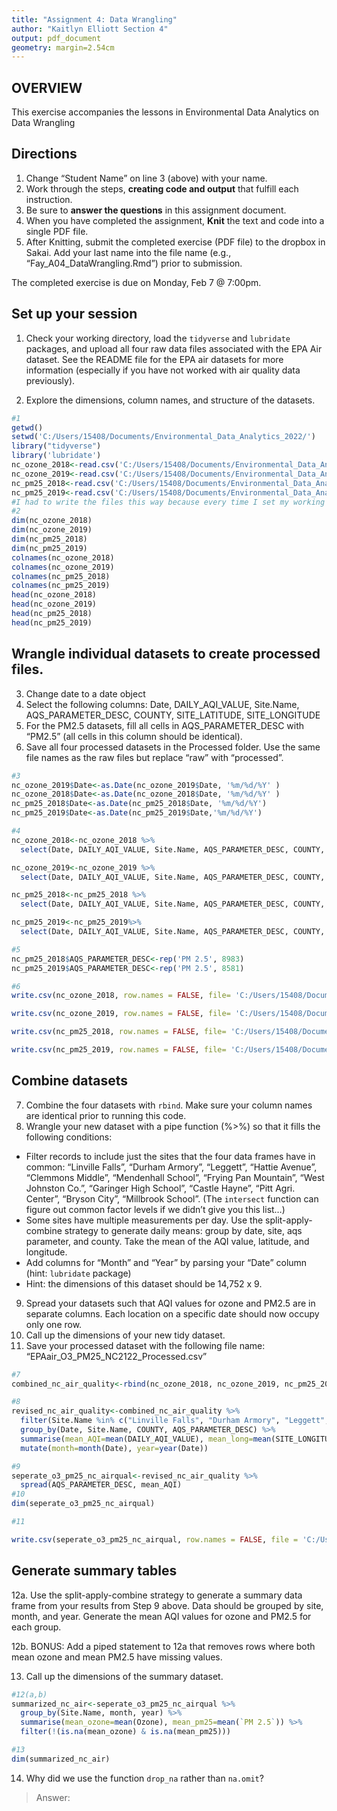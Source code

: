 ```yaml
---
title: "Assignment 4: Data Wrangling"
author: "Kaitlyn Elliott Section 4"
output: pdf_document
geometry: margin=2.54cm
---
```


## OVERVIEW

This exercise accompanies the lessons in Environmental Data Analytics on Data Wrangling 

## Directions
1. Change "Student Name" on line 3 (above) with your name.
2. Work through the steps, **creating code and output** that fulfill each instruction.
3. Be sure to **answer the questions** in this assignment document.
4. When you have completed the assignment, **Knit** the text and code into a single PDF file.
5. After Knitting, submit the completed exercise (PDF file) to the dropbox in Sakai. Add your last name into the file name (e.g., "Fay_A04_DataWrangling.Rmd") prior to submission.

The completed exercise is due on Monday, Feb 7 @ 7:00pm.

## Set up your session 
1. Check your working directory, load the `tidyverse` and `lubridate` packages, and upload all four raw data files associated with the EPA Air dataset. See the README file for the EPA air datasets for more information (especially if you have not worked with air quality data previously). 

2. Explore the dimensions, column names, and structure of the datasets. 

```r
#1
getwd()
setwd('C:/Users/15408/Documents/Environmental_Data_Analytics_2022/')
library("tidyverse")
library('lubridate')
nc_ozone_2018<-read.csv('C:/Users/15408/Documents/Environmental_Data_Analytics_2022/Data/Raw/EPAair_O3_NC2018_raw.csv')
nc_ozone_2019<-read.csv('C:/Users/15408/Documents/Environmental_Data_Analytics_2022/Data/Raw/EPAair_O3_NC2019_raw.csv')
nc_pm25_2018<-read.csv('C:/Users/15408/Documents/Environmental_Data_Analytics_2022/Data/Raw/EPAair_PM25_NC2018_raw.csv')
nc_pm25_2019<-read.csv('C:/Users/15408/Documents/Environmental_Data_Analytics_2022/Data/Raw/EPAair_PM25_NC2019_raw.csv')
#I had to write the files this way because every time I set my working directory it immediately changes to a different one
#2
dim(nc_ozone_2018)
dim(nc_ozone_2019)
dim(nc_pm25_2018)
dim(nc_pm25_2019)
colnames(nc_ozone_2018)
colnames(nc_ozone_2019)
colnames(nc_pm25_2018)
colnames(nc_pm25_2019)
head(nc_ozone_2018)
head(nc_ozone_2019)
head(nc_pm25_2018)
head(nc_pm25_2019)

```

## Wrangle individual datasets to create processed files.
3. Change date to a date object
4. Select the following columns: Date, DAILY_AQI_VALUE, Site.Name, AQS_PARAMETER_DESC, COUNTY, SITE_LATITUDE, SITE_LONGITUDE
5. For the PM2.5 datasets, fill all cells in AQS_PARAMETER_DESC with "PM2.5" (all cells in this column should be identical).
6. Save all four processed datasets in the Processed folder. Use the same file names as the raw files but replace "raw" with "processed".

```r
#3
nc_ozone_2019$Date<-as.Date(nc_ozone_2019$Date, '%m/%d/%Y' )
nc_ozone_2018$Date<-as.Date(nc_ozone_2018$Date, '%m/%d/%Y' )
nc_pm25_2018$Date<-as.Date(nc_pm25_2018$Date, '%m/%d/%Y')
nc_pm25_2019$Date<-as.Date(nc_pm25_2019$Date,'%m/%d/%Y')

#4
nc_ozone_2018<-nc_ozone_2018 %>%
  select(Date, DAILY_AQI_VALUE, Site.Name, AQS_PARAMETER_DESC, COUNTY, SITE_LATITUDE, SITE_LONGITUDE)

nc_ozone_2019<-nc_ozone_2019 %>%
  select(Date, DAILY_AQI_VALUE, Site.Name, AQS_PARAMETER_DESC, COUNTY, SITE_LATITUDE, SITE_LONGITUDE)

nc_pm25_2018<-nc_pm25_2018 %>%
  select(Date, DAILY_AQI_VALUE, Site.Name, AQS_PARAMETER_DESC, COUNTY, SITE_LATITUDE, SITE_LONGITUDE)

nc_pm25_2019<-nc_pm25_2019%>%
  select(Date, DAILY_AQI_VALUE, Site.Name, AQS_PARAMETER_DESC, COUNTY, SITE_LATITUDE, SITE_LONGITUDE)

#5
nc_pm25_2018$AQS_PARAMETER_DESC<-rep('PM 2.5', 8983)
nc_pm25_2019$AQS_PARAMETER_DESC<-rep('PM 2.5', 8581)

#6
write.csv(nc_ozone_2018, row.names = FALSE, file= 'C:/Users/15408/Documents/Environmental_Data_Analytics_2022/Data/Processed/EPAair_O3_NC2018_processed.csv')

write.csv(nc_ozone_2019, row.names = FALSE, file= 'C:/Users/15408/Documents/Environmental_Data_Analytics_2022/Data/Processed/EPAair_O3_NC2019_processed.csv')

write.csv(nc_pm25_2018, row.names = FALSE, file= 'C:/Users/15408/Documents/Environmental_Data_Analytics_2022/Data/Processed/EPAair_pm25_NC2018_processed.csv')

write.csv(nc_pm25_2019, row.names = FALSE, file= 'C:/Users/15408/Documents/Environmental_Data_Analytics_2022/Data/Processed/EPAair_pm25_NC2019_processed.csv')

```


## Combine datasets
7. Combine the four datasets with `rbind`. Make sure your column names are identical prior to running this code. 
8. Wrangle your new dataset with a pipe function (%>%) so that it fills the following conditions: 

* Filter records to include just the sites that the four data frames have in common: "Linville Falls", "Durham Armory", "Leggett", "Hattie Avenue", "Clemmons Middle", "Mendenhall School", "Frying Pan Mountain", "West Johnston Co.", "Garinger High School", "Castle Hayne", "Pitt Agri. Center", "Bryson City", "Millbrook School". (The `intersect` function can figure out common factor levels if we didn't give you this list...)
* Some sites have multiple measurements per day. Use the split-apply-combine strategy to generate daily means: group by date, site, aqs parameter, and county. Take the mean of the AQI value, latitude, and longitude.
* Add columns for "Month" and "Year" by parsing your "Date" column (hint: `lubridate` package)
* Hint: the dimensions of this dataset should be 14,752 x 9.

9. Spread your datasets such that AQI values for ozone and PM2.5 are in separate columns. Each location on a specific date should now occupy only one row.
10. Call up the dimensions of your new tidy dataset.
11. Save your processed dataset with the following file name: "EPAair_O3_PM25_NC2122_Processed.csv"

```r
#7
combined_nc_air_quality<-rbind(nc_ozone_2018, nc_ozone_2019, nc_pm25_2018, nc_pm25_2019)

#8
revised_nc_air_quality<-combined_nc_air_quality %>%
  filter(Site.Name %in% c("Linville Falls", "Durham Armory", "Leggett", "Hattie Avenue", "Clemmons Middle", "Mendenhall School", "Frying Pan Mountain", "West Johnston Co.", "Garinger High School", "Castle Hayne", "Pitt Agri. Center", "Bryson City", "Millbrook School")) %>%
  group_by(Date, Site.Name, COUNTY, AQS_PARAMETER_DESC) %>%
  summarise(mean_AQI=mean(DAILY_AQI_VALUE), mean_long=mean(SITE_LONGITUDE), mean_lat=mean(SITE_LATITUDE)) %>%
  mutate(month=month(Date), year=year(Date))

#9
seperate_o3_pm25_nc_airqual<-revised_nc_air_quality %>%
  spread(AQS_PARAMETER_DESC, mean_AQI)
#10
dim(seperate_o3_pm25_nc_airqual)

#11

write.csv(seperate_o3_pm25_nc_airqual, row.names = FALSE, file = 'C:/Users/15408/Documents/Environmental_Data_Analytics_2022/Data/Processed/EPAair_O3_PM25_NC2122_Processed.csv')


```


## Generate summary tables
12a. Use the split-apply-combine strategy to generate a summary data frame from your results from Step 9 above. Data should be grouped by site, month, and year. Generate the mean AQI values for ozone and PM2.5 for each group. 

12b. BONUS: Add a piped statement to 12a that removes rows where both mean ozone and mean PM2.5 have missing values. 

13. Call up the dimensions of the summary dataset.


```r
#12(a,b)
summarized_nc_air<-seperate_o3_pm25_nc_airqual %>%
  group_by(Site.Name, month, year) %>%
  summarise(mean_ozone=mean(Ozone), mean_pm25=mean(`PM 2.5`)) %>%
  filter(!(is.na(mean_ozone) & is.na(mean_pm25)))

#13
dim(summarized_nc_air)

```

14. Why did we use the function `drop_na` rather than `na.omit`?

> Answer: 
